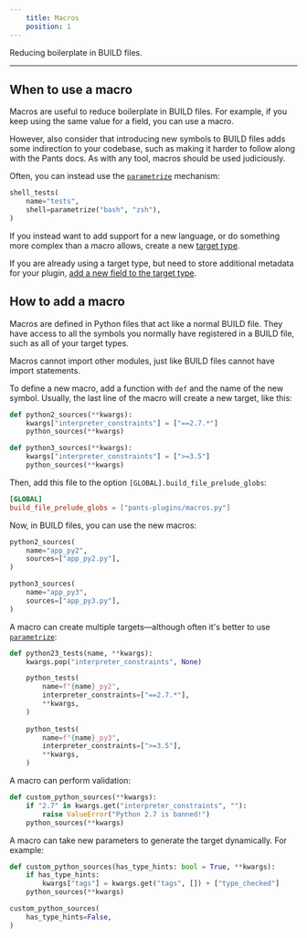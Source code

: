 ```yaml
---
    title: Macros
    position: 1
---
```


Reducing boilerplate in BUILD files.

---

When to use a macro
-------------------

Macros are useful to reduce boilerplate in BUILD files. For example, if you keep using the same value for a field, you can use a macro. 

However, also consider that introducing new symbols to BUILD files adds some indirection to your codebase, such as making it harder to follow along with the Pants docs. As with any tool, macros should be used judiciously.

Often, you can instead use the [`parametrize`](doc:targets) mechanism:

```python title="BUILD"
shell_tests(
    name="tests",
    shell=parametrize("bash", "zsh"),
)
```

If you instead want to add support for a new language, or do something more complex than a macro allows, create a new [target type](doc:target-api-new-targets).

If you are already using a target type, but need to store additional metadata for your plugin, [add a new field to the target type](doc:target-api-extending-targets).

How to add a macro
------------------

Macros are defined in Python files that act like a normal BUILD file. They have access to all the symbols you normally have registered in a BUILD file, such as all of your target types. 

Macros cannot import other modules, just like BUILD files cannot have import statements.

To define a new macro, add a function with `def` and the name of the new symbol. Usually, the last line of the macro will create a new target, like this:

```python title="pants-plugins/macros.py"
def python2_sources(**kwargs):
    kwargs["interpreter_constraints"] = ["==2.7.*"]
    python_sources(**kwargs)

def python3_sources(**kwargs):
    kwargs["interpreter_constraints"] = [">=3.5"]
    python_sources(**kwargs)
```

Then, add this file to the option `[GLOBAL].build_file_prelude_globs`:

```toml title="pants.toml"
[GLOBAL]
build_file_prelude_globs = ["pants-plugins/macros.py"]
```

Now, in BUILD files, you can use the new macros:

```python title="project/BUILD"
python2_sources(
    name="app_py2",
    sources=["app_py2.py"],
)

python3_sources(
    name="app_py3",
    sources=["app_py3.py"],
)
```

A macro can create multiple targets—although often it's better to use [`parametrize`](doc:targets):

```python title="pants-plugins/macros.py"
def python23_tests(name, **kwargs):
    kwargs.pop("interpreter_constraints", None)

    python_tests(
        name=f"{name}_py2",
        interpreter_constraints=["==2.7.*"],
        **kwargs,
    )
 
    python_tests(
        name=f"{name}_py3",
        interpreter_constraints=[">=3.5"],
        **kwargs,
    )
```

A macro can perform validation:

```python title="pants-plugins/macros.py"
def custom_python_sources(**kwargs):
    if "2.7" in kwargs.get("interpreter_constraints", ""):
        raise ValueError("Python 2.7 is banned!")
    python_sources(**kwargs)
```

A macro can take new parameters to generate the target dynamically. For example:

```python title="pants-plugins/macros.py"
def custom_python_sources(has_type_hints: bool = True, **kwargs):
    if has_type_hints:
        kwargs["tags"] = kwargs.get("tags", []) + ["type_checked"]
    python_sources(**kwargs)
```
```python title="project/BUILD"
custom_python_sources(
    has_type_hints=False,
)
```